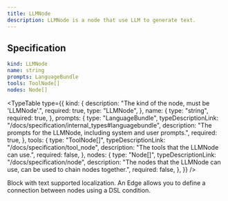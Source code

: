 ```yaml
---
title: LLMNode
description: LLMNode is a node that use LLM to generate text.
---
```


## Specification

```yaml
kind: LLMNode
name: string
prompts: LanguageBundle
tools: ToolNode[]
nodes: Node[]
```


<TypeTable
  type={{
    kind: {
      description: "The kind of the node, must be 'LLMNode'.",
      required: true,
      type: "LLMNode",
    },
    name: {
      type: "string",
      required: true,
    },
    prompts: {
      type: "LanguageBundle",
      typeDescriptionLink: "/docs/specification/internal_types#languagebundle",
      description:
        "The prompts for the LLMNode, including system and user prompts.",
      required: true,
    },
    tools: {
      type: "ToolNode[]",
      typeDescriptionLink: "/docs/specification/tool_node",
      description: "The tools that the LLMNode can use.",
      required: false,
    },
    nodes: {
      type: "Node[]",
      typeDescriptionLink: "/docs/specification/node",
      description:
        "The nodes that the LLMNode can use, can be used to chain nodes together.",
      required: false,
    },
  }}
/>

<Cards>
  <Card
    href="/docs/specification/internal_types#languagebundle"
    title="LanguageBundle"
  >
    Block with text supported localization.
  </Card>
  <Card href="/docs/specification/internal_types#edge" title="Edge">
    An Edge allows you to define a connection between nodes using a DSL
    condition.
  </Card>
</Cards>
